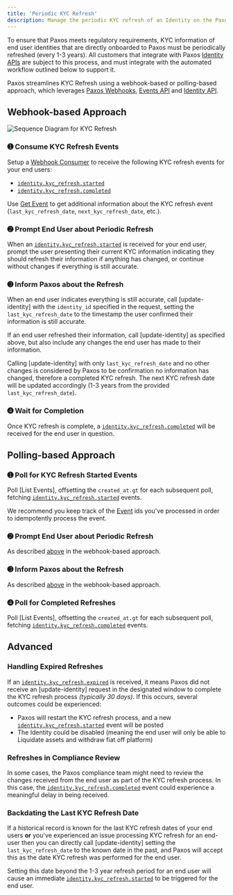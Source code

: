 ```yaml
---
title: 'Periodic KYC Refresh'
description: Manage the periodic KYC refresh of an Identity on the Paxos Platform in an automated, compliant way.
---
```








To ensure that Paxos meets regulatory requirements, KYC information of end user identities that are directly onboarded
to Paxos must be periodically refreshed (every 1-3 years).
All customers that integrate with Paxos [Identity APIs](/api-reference/endpoints/identity) are subject to this process, and must integrate with the automated workflow outlined below to support it.

Paxos streamlines KYC Refresh using a webhook-based or polling-based approach, which leverages [Paxos Webhooks](/guides/webhooks/quickstart), [Events API](/api-reference/events) and [Identity API](/api-reference/endpoints/identity).

## Webhook-based Approach

![Sequence Diagram for KYC Refresh](/images/kycrefresh.png)

### ➊ Consume KYC Refresh Events

Setup a [Webhook Consumer](/guides/webhooks/quickstart#consumer) to receive the following KYC refresh events for your end users:

- [`identity.kyc_refresh.started`](/api-reference/events)
- [`identity.kyc_refresh.completed`](/api-reference/events)

<Tip>

Use [Get Event](/api-reference/endpoints/events/get-event) to get additional information about the KYC refresh event (`last_kyc_refresh_date`, `next_kyc_refresh_date`, etc.).

</Tip>

### ➋ Prompt End User about Periodic Refresh

When an [`identity.kyc_refresh.started`](/api-reference/events) is received for your end user, prompt the user presenting their current KYC information indicating they should refresh their information if anything has changed, or continue without changes if everything is still accurate.

### ➌ Inform Paxos about the Refresh

When an end user indicates everything is still accurate, call [update-identity] with the `identity_id` specified in the request, setting the `last_kyc_refresh_date` to the timestamp the user confirmed their information is still accurate.

If an end user refreshed their information, call [update-identity] as specified above, but also include any changes the end user has made to their information.

<Info>

Calling [update-identity] with only `last_kyc_refresh_date` and no other changes is considered by Paxos to be confirmation
no information has changed, therefore a completed KYC refresh.
The next KYC refresh date will be updated accordingly (1-3 years from the provided `last_kyc_refresh_date`).

</Info>

### ➍ Wait for Completion

Once KYC refresh is complete, a [`identity.kyc_refresh.completed`](/api-reference/events) will be received for the end user in question.

## Polling-based Approach

### ➊ Poll for KYC Refresh Started Events

Poll [List Events], offsetting the `created_at.gt` for each subsequent poll, fetching  [`identity.kyc_refresh.started`](/api-reference/events) events.

<Info>

We recommend you keep track of the [Event](/api-reference/events) ids you've processed in order to idempotently process the event.

</Info>

### ➋ Prompt End User about Periodic Refresh

As described [above](#-prompt-end-user-about-periodic-refresh) in the webhook-based approach.

### ➌ Inform Paxos about the Refresh

As described [above](#-inform-paxos-about-the-refresh) in the webhook-based approach.

### ➍ Poll for Completed Refreshes

Poll [List Events], offsetting the `created_at.gt` for each subsequent poll, fetching  [`identity.kyc_refresh.completed`](/api-reference/events) events.

## Advanced

### Handling Expired Refreshes

If an [`identity.kyc_refresh.expired`](/api-reference/events) is received, it means Paxos did not receive an [update-identity] request in the designated window to complete the KYC refresh process _(typically 30 days)_.
If this occurs, several outcomes could be experienced:

- Paxos will restart the KYC refresh process, and a new [`identity.kyc_refresh.started`](/api-reference/events) event will be posted
- The Identity could be disabled (meaning the end user will only be able to Liquidate assets and withdraw fiat off platform)

### Refreshes in Compliance Review

In some cases, the Paxos compliance team might need to review the changes received from the end user as part of the
KYC refresh process.
In this case, the [`identity.kyc_refresh.completed`](/api-reference/events) event could experience a meaningful delay in being received.

### Backdating the Last KYC Refresh Date

If a historical record is known for the last KYC refresh dates of your end users **or** you've experienced an issue processing KYC refresh for an end-user then you can directly call [update-identity] setting the `last_kyc_refresh_date` to the known date in the past, and Paxos will accept this as the date KYC refresh was performed for the end user.

<Warning>

Setting this date beyond the 1-3 year refresh period for an end user will cause an immediate [`identity.kyc_refresh.started`](/api-reference/events) to be triggered for the end user.

</Warning>

